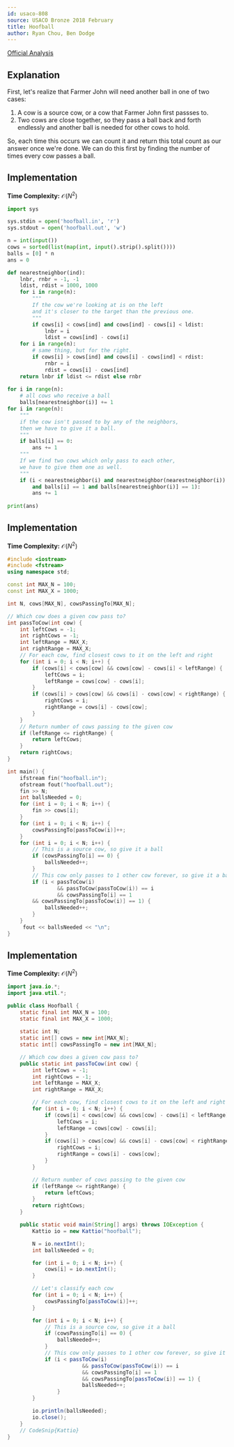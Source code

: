 ```yaml
---
id: usaco-808
source: USACO Bronze 2018 February
title: Hoofball
author: Ryan Chou, Ben Dodge
---
```


[Official Analysis](http://www.usaco.org/current/data/sol_hoofball_bronze_feb18.html)

## Explanation

First, let's realize that Farmer John will need another ball in one of two cases: 
1. A cow is a source cow, or a cow that Farmer John first passses to. 
2. Two cows are close together, so they pass a ball back and forth endlessly and another ball is needed for other cows to hold. 

So, each time this occurs we can count it and return this total count as our answer once we're done. 
We can do this first by finding the number of times every cow passes a ball. 

<LanguageSection>
<PySection> 

## Implementation
**Time Complexity:** $\mathcal{O}(N^2)$


```py
import sys

sys.stdin = open('hoofball.in', 'r')
sys.stdout = open('hoofball.out', 'w')

n = int(input())
cows = sorted(list(map(int, input().strip().split())))
balls = [0] * n
ans = 0

def nearestneighbor(ind):
	lnbr, rnbr = -1, -1
	ldist, rdist = 1000, 1000
	for i in range(n):
		"""
		If the cow we're looking at is on the left
		and it's closer to the target than the previous one.
		"""
		if cows[i] < cows[ind] and cows[ind] - cows[i] < ldist:
			lnbr = i
			ldist = cows[ind] - cows[i]
	for i in range(n):
		# same thing, but for the right.
		if cows[i] > cows[ind] and cows[i] - cows[ind] < rdist:
			rnbr = i
			rdist = cows[i] - cows[ind]
	return lnbr if ldist <= rdist else rnbr
    
for i in range(n):
	# all cows who receive a ball
	balls[nearestneighbor(i)] += 1
for i in range(n):
	"""
	if the cow isn't passed to by any of the neighbors,
	then we have to give it a ball.
	"""
	if balls[i] == 0:
		ans += 1
	"""
	If we find two cows which only pass to each other,
	we have to give them one as well.
	"""
	if (i < nearestneighbor(i) and nearestneighbor(nearestneighbor(i)) == i
		and balls[i] == 1 and balls[nearestneighbor(i)] == 1):
		ans += 1
    
print(ans)
```
</PySection>
<CPPSection>

## Implementation
**Time Complexity:** $\mathcal{O}(N^2)$

	
```cpp
#include <iostream>
#include <fstream>
using namespace std;

const int MAX_N = 100;
const int MAX_X = 1000;

int N, cows[MAX_N], cowsPassingTo[MAX_N];

// Which cow does a given cow pass to?
int passToCow(int cow) {
    int leftCows = -1;
    int rightCows = -1;
    int leftRange = MAX_X;
    int rightRange = MAX_X;
    // For each cow, find closest cows to it on the left and right
    for (int i = 0; i < N; i++) {
        if (cows[i] < cows[cow] && cows[cow] - cows[i] < leftRange) {
            leftCows = i;
            leftRange = cows[cow] - cows[i];
        }
        if (cows[i] > cows[cow] && cows[i] - cows[cow] < rightRange) {
            rightCows = i;
            rightRange = cows[i] - cows[cow];
        }
    }
    // Return number of cows passing to the given cow
    if (leftRange <= rightRange) {
        return leftCows;
    }        
    return rightCows;
}

int main() {
    ifstream fin("hoofball.in");
    ofstream fout("hoofball.out");
    fin >> N;
    int ballsNeeded = 0;
    for (int i = 0; i < N; i++) {
        fin >> cows[i];
    }
    for (int i = 0; i < N; i++) {
        cowsPassingTo[passToCow(i)]++;
    }
    for (int i = 0; i < N; i++) {
        // This is a source cow, so give it a ball
        if (cowsPassingTo[i] == 0) { 
            ballsNeeded++;
        }
        // This cow only passes to 1 other cow forever, so give it a ball
        if (i < passToCow(i)
                && passToCow(passToCow(i)) == i
                && cowsPassingTo[i] == 1
		&& cowsPassingTo[passToCow(i)] == 1) {
            ballsNeeded++;
        }
    }
     fout << ballsNeeded << "\n";
}
```

</CPPSection>
	
<JavaSection>

## Implementation
**Time Complexity:** $\mathcal{O}(N^2)$
	
```java
import java.io.*;
import java.util.*;

public class Hoofball {
	static final int MAX_N = 100; 
	static final int MAX_X = 1000;
	
	static int N;
	static int[] cows = new int[MAX_N];
	static int[] cowsPassingTo = new int[MAX_N];

	// Which cow does a given cow pass to?
	public static int passToCow(int cow) {
		int leftCows = -1;
		int rightCows = -1;
		int leftRange = MAX_X;
		int rightRange = MAX_X;

		// For each cow, find closest cows to it on the left and right
		for (int i = 0; i < N; i++) {
			if (cows[i] < cows[cow] && cows[cow] - cows[i] < leftRange) {
				leftCows = i;
				leftRange = cows[cow] - cows[i];
			}
			if (cows[i] > cows[cow] && cows[i] - cows[cow] < rightRange) {
				rightCows = i;
				rightRange = cows[i] - cows[cow];
			}
		}

		// Return number of cows passing to the given cow
		if (leftRange <= rightRange) {
			return leftCows;
		}
		return rightCows;
	}

	public static void main(String[] args) throws IOException {
		Kattio io = new Kattio("hoofball");

		N = io.nextInt();
		int ballsNeeded = 0;

		for (int i = 0; i < N; i++) {
			cows[i] = io.nextInt();
		}

		// Let's classify each cow  
		for (int i = 0; i < N; i++) {
			cowsPassingTo[passToCow(i)]++;
		}

		for (int i = 0; i < N; i++) {
			// This is a source cow, so give it a ball
			if (cowsPassingTo[i] == 0) {
				ballsNeeded++;
			}
			// This cow only passes to 1 other cow forever, so give it a ball
			if (i < passToCow(i)
                		&& passToCow(passToCow(i)) == i
                		&& cowsPassingTo[i] == 1
                		&& cowsPassingTo[passToCow(i)] == 1) {
            		    ballsNeeded++;
        		}
		}

		io.println(ballsNeeded);
		io.close();
	}
	// CodeSnip{Kattio}
}
	
```	
</JavaSection>
	
</LanguageSection>

